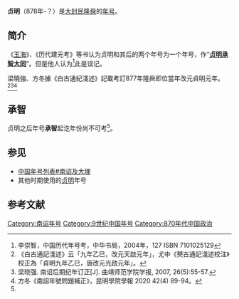 {{Eranamebox|年号=贞明
|起讫时间= 878年-？
|政权= [[大封民|大封民]]
|帝王=[[隆舜|隆舜]]
|历时= ？年
|timeline=
|说明=
}}
'''贞明'''（878年-？）是[[大封民|大封民]][[隆舜|隆舜]]的[[年号|年号]]。

==简介==
《[[玉海|玉海]]》、《历代建元考》等书认为贞明和其后的两个年号为一个年号，作“'''[[贞明承智大同|贞明承智大同]]'''”。但是他人认为<ref name="李崇智">李崇智，中国历代年号考，中华书局，2004年，127 ISBN 7101025129</ref>此是误记。

梁曉強、方冬據《白古通紀淺述》記載考訂877年隆舜即位當年改元貞明元年。<ref>《白古通記淺述》云「九年乙巳，改元天啟元年」，尤中《僰古通記淺述校注》校正為「貞明九年乙巳，唐改元光啟元年」。</ref><ref>梁晓强. 南诏后期纪年订正[J]. 曲靖师范学院学报, 2007, 26(5):55-57.</ref><ref>方冬《南詔年號問題補正》，昆明學院學報 2020 42(4) 89-94。</ref>

==承智==
贞明之后年号'''承智'''起讫年份尚不可考<ref name="李崇智" />。

==参见==
*[[中国年号列表#南诏及大理|中国年号列表#南诏及大理]]
*其他时期使用的[[贞明|贞明]]年号

==参考文献==
{{Reflist|2}}

{{年号|[[建极|建极]]|[[中国年号列表#南诏及大理|南诏年号]]<br>'''贞明'''|承智}}

{{年号|贞明|[[中国年号列表#南诏及大理|南诏年号]]<br>'''承智'''|[[大同_(隆舜)|大同]]}}
{{南诏年号}}
[[Category:南诏年号|Category:南诏年号]]
[[Category:9世纪中国年号|Category:9世纪中国年号]]
[[Category:870年代中国政治|Category:870年代中国政治]]